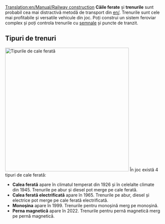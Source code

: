 [[Translation:en/Manual/Railway construction]]
{{ro/Tabelul de conținut}}
'''Căile ferate''' și '''trenurile''' sunt probabil cea mai distractivă metodă de transport din [[en/]]. Trenurile sunt cele mai profitabile și versatile vehicule din joc. Poți construi un sistem feroviar complex și poți controla trenurile cu [[ro/Manual/Semnale|semnale]] și puncte de tranzit.

== Tipuri de trenuri ==
[[File:en/Rott.jpeg|thumb|none|400px|Tipurile de cale ferată]]
În joc există 4 tipuri de cale ferată:
*'''Calea ferată''' apare în climatul temperat din 1926 și în celelalte climate din 1945. Trenurile pe abur și diesel pot merge pe cale ferată.
*'''Calea ferată electrificată''' apare în 1965. Trenurile pe abur, diesel și electrice pot merge pe cale ferată electrificată.
*'''Monoșina''' apare în 1999. Trenurile pentru monoșină merg pe monoșină.
*'''Perna magnetică''' apare în 2022. Trenurile pentru pernă magnetică merg pe pernă magnetică.